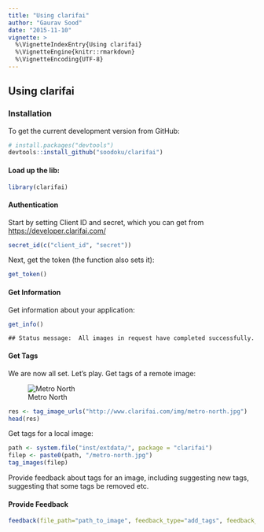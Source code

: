 ```yaml
---
title: "Using clarifai"
author: "Gaurav Sood"
date: "2015-11-10"
vignette: >
  %\VignetteIndexEntry{Using clarifai}
  %\VignetteEngine{knitr::rmarkdown}
  %\VignetteEncoding{UTF-8}
---
```


## Using clarifai

### Installation

To get the current development version from GitHub:


```r
# install.packages("devtools")
devtools::install_github("soodoku/clarifai")
```

#### Load up the lib:

```r
library(clarifai)
```

#### Authentication

Start by setting Client ID and secret, which you can get from [https://developer.clarifai.com/](https://developer.clarifai.com/)

```r
secret_id(c("client_id", "secret"))
```

Next, get the token (the function also sets it):

```r
get_token()
```

#### Get Information

Get information about your application:

```r
get_info()
```

```
## Status message:  All images in request have completed successfully.
```

#### Get Tags

We are now all set. Let's play. Get tags of a remote image:

![Metro North](http://www.clarifai.com/img/metro-north.jpg)

```r
res <- tag_image_urls("http://www.clarifai.com/img/metro-north.jpg")
head(res)
```

Get tags for a local image:

```r
path <- system.file("inst/extdata/", package = "clarifai")
filep <- paste0(path, "/metro-north.jpg")
tag_images(filep)
```

Provide feedback about tags for an image, including suggesting new tags, suggesting that some tags be removed etc. 

#### Provide Feedback

```r
feedback(file_path="path_to_image", feedback_type="add_tags", feedback_value="suggested_tag")
```
